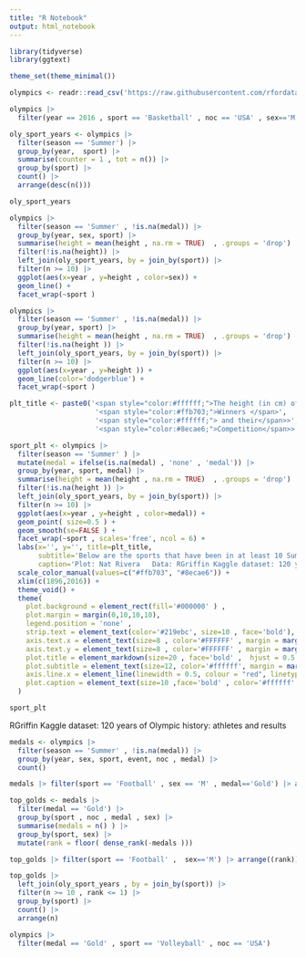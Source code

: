 ```yaml
---
title: "R Notebook"
output: html_notebook
---
```


```r
library(tidyverse)
library(ggtext)

theme_set(theme_minimal())
```


```r
olympics <- readr::read_csv('https://raw.githubusercontent.com/rfordatascience/tidytuesday/master/data/2024/2024-08-06/olympics.csv')

```


```r
olympics |>
  filter(year == 2016 , sport == 'Basketball' , noc == 'USA' , sex=='M')
```


```r
oly_sport_years <- olympics |>
  filter(season == 'Summer') |>
  group_by(year,  sport) |>
  summarise(counter = 1 , tot = n()) |>
  group_by(sport) |>
  count() |>
  arrange(desc(n()))

oly_sport_years
```




```r
olympics |>
  filter(season == 'Summer' , !is.na(medal)) |>
  group_by(year, sex, sport) |>
  summarise(height = mean(height , na.rm = TRUE)  , .groups = 'drop') |>
  filter(!is.na(height)) |>
  left_join(oly_sport_years, by = join_by(sport)) |>
  filter(n >= 10) |>
  ggplot(aes(x=year , y=height , color=sex)) +
  geom_line() +
  facet_wrap(~sport )
```


```r
olympics |>
  filter(season == 'Summer' , !is.na(medal)) |>
  group_by(year, sport) |>
  summarise(height = mean(height , na.rm = TRUE)  , .groups = 'drop') |>
  filter(!is.na(height )) |>
  left_join(oly_sport_years, by = join_by(sport)) |>
  filter(n >= 10) |>
  ggplot(aes(x=year , y=height )) +
  geom_line(color='dodgerblue') +
  facet_wrap(~sport )
```





```r
plt_title <- paste0('<span style="color:#ffffff;">The height (in cm) of Olympic medal</span>>',
                     '<span style="color:#ffb703;">Winners </span>',
                     '<span style="color:#ffffff;"> and their</span>>',
                     '<span style="color:#8ecae6;">Competition</span>>')

sport_plt <- olympics |>
  filter(season == 'Summer' ) |>
  mutate(medal = ifelse(is.na(medal) , 'none' , 'medal')) |>
  group_by(year, sport, medal) |>
  summarise(height = mean(height , na.rm = TRUE)  , .groups = 'drop') |>
  filter(!is.na(height )) |>
  left_join(oly_sport_years, by = join_by(sport)) |>
  filter(n >= 10) |>
  ggplot(aes(x=year , y=height , color=medal)) +
  geom_point( size=0.5 ) +
  geom_smooth(se=FALSE ) +
  facet_wrap(~sport , scales='free', ncol = 6) +
  labs(x='', y='', title=plt_title, 
       subtitle='Below are the sports that have been in at least 10 Summer Olympics from 1896-2016', 
       caption='Plot: Nat Rivera   Data: RGriffin Kaggle dataset: 120 years of Olympic history: athletes and results via #TidyTuesday') +
  scale_color_manual(values=c("#ffb703", "#8ecae6")) +
  xlim(c(1896,2016)) +
  theme_void() +
  theme(
    plot.background = element_rect(fill='#000000' ) ,
    plot.margin = margin(0,10,10,10),
    legend.position = 'none' ,
    strip.text = element_text(color='#219ebc', size=10 , face='bold'),
    axis.text.x = element_text(size=8 , color='#FFFFFF' , margin = margin(5,0,10,0)) ,
    axis.text.y = element_text(size=8 , color='#FFFFFF' , margin = margin(0,0,0,10)),
    plot.title = element_markdown(size=20 , face='bold' ,  hjust = 0.5 , margin = margin(10,0,10,0)),
    plot.subtitle = element_text(size=12, color='#ffffff', margin = margin(0,0,20,0) , face='bold'),
    axis.line.x = element_line(linewidth = 0.5, colour = "red", linetype=1),
    plot.caption = element_text(size=10 ,face='bold' , color='#ffffff' ) 
  )

sport_plt
```


RGriffin Kaggle dataset: 120 years of Olympic history: athletes and results

```r
medals <- olympics |>
  filter(season == 'Summer' , !is.na(medal)) |>
  group_by(year, sex, sport, event, noc , medal) |>
  count() 

medals |> filter(sport == 'Football' , sex == 'M' , medal=='Gold') |> arrange(year)
```


```r
top_golds <- medals |> 
  filter(medal == 'Gold') |>
  group_by(sport , noc , medal , sex) |>
  summarise(medals = n() ) |>
  group_by(sport, sex) |>
  mutate(rank = floor( dense_rank(-medals )))

top_golds |> filter(sport == 'Football' ,  sex=='M') |> arrange((rank))
```



```r
top_golds |>
  left_join(oly_sport_years , by = join_by(sport)) |>
  filter(n >= 10 , rank <= 1) |>
  group_by(sport) |>
  count() |>
  arrange(n)
```




```r
olympics |>
  filter(medal == 'Gold' , sport == 'Volleyball' , noc == 'USA')
```


```r
```

